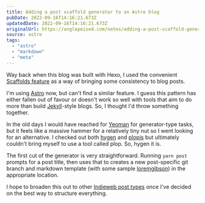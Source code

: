 ```yaml
---
title: Adding a post scaffold generator to an Astro blog
pubDate: 2022-09-16T14:16:21.673Z
updatedDate: 2022-09-16T14:16:21.673Z
originalUrl: https://anglepoised.com/notes/adding-a-post-scaffold-generator-to-an-astro-blog/
source: astro
tags:
  - "astro"
  - "markdown"
  - "meta"
---
```


Way back when this blog was built with Hexo, I used the convenient [Scaffolds feature](https://hexo.io/docs/writing#Scaffolds) as a way of bringing some consistency to blog posts.

I'm using [Astro](https://astro.build/) now, but can't find a similar feature. I guess this pattern has either fallen out of favour or doesn't work so well with tools that aim to do more than build [Jekyll](https://jekyllrb.com/)-style blogs. So, I thought I'd throw something together.

In the old days I would have reached for [Yeoman](https://yeoman.io/) for generator-type tasks, but it feels like a massive hammer for a relatively tiny nut so I went looking for an alternative. I checked out both [hygen](http://www.hygen.io/) and [plopjs](https://plopjs.com/) but ultimately couldn't bring myself to use a tool called plop. So, hygen it is.

The first cut of the generator is very straightforward. Running `yarn post` prompts for a post title, then uses that to creates a new post-specific git branch and markdown template (with some sample [loremgibson](http://loremgibson.com/)) in the appropriate location.

I hope to broaden this out to other [Indieweb post types](https://indieweb.org/posts#Types_of_Posts) once I've decided on the best way to structure everything.
